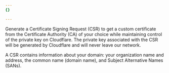 ```yaml
---
{}

---
```


Generate a Certificate Signing Request (CSR) to get a custom certificate from the Certificate Authority (CA) of your choice while maintaining control of the private key on Cloudflare. The private key associated with the CSR will be generated by Cloudflare and will never leave our network.

A CSR contains information about your domain: your organization name and address, the common name (domain name), and Subject Alternative Names (SANs).
